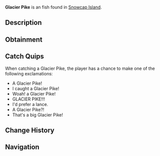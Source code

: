 {{FishInfobox
|image          = Glacier Pike.png
|rarity         = Unusual
|sea            = First Sea
|location       = [[Snowcap Island]]
|sublocation    = Freshwater
|sources        = Fishing Rod
|radar_location = 
|xp             = 90
|weather        = Rain
|time           = 
|season         = Autumn, Spring
|bait           = Insect
|base_weight    = 3.5
|base_value     = 230
|weight_range   = 2.3
|base_chance    = 45
|base_resil     = 55
}}
'''Glacier Pike''' is an {{Rarity|Unusual}} fish found in [[Snowcap Island]].

== Description ==
{{Description|Pikes are a long, predatory freshwater fish known for its aggressive nature and sharp teeth. Glacier Pikes are supremely found in cold freshwaters in Snowcap Island. They can be determined by their unique ice-coloured scales and longer fins.|Bestiary Entry}}

== Obtainment ==
{{Description|Found in Snowcaps freshwater. Seems to prefer insect baits.|Bestiary Hint}}
{{Fish Availability|
Snowcap Island/Freshwater Pond
|top_rods      = 
Astralhook Rod\166502.88\220148.96;
Ethereal Prism Rod\161289.98\199093.71;
Champions Rod\160378.22\123733.72;
Celestial Rod\157913.16\119973.96;
Rapid Rod\156239.34\141995.32;
Training Rod\151136.36\164133.74;
Flimsy Rod\122760.47\106975.45;
Buddy Bond Rod\95030.03\80008.37;
Leviathan's Fang Rod\154166.76\166613.07;
No-Life Rod\155053.42\152561.93;
Fortune Rod\88281.9\116725.72;
Seraphic Rod\153189.44\150727.91;
Depthseeker Rod\152078.39\117524.51;
Avalanche Rod\151628.08\105279.63;
Verdant Shear Rod\143541.27\128242.82;
Challenger's Rod\140249.8\137996.19;
Rod Of The Forgotten Fang\139763.31\137517.51;
Trident Rod\138688.51\108638.94;
Free Spirit Rod\133321.24\108204.44;
Blazebringer Rod\133141.62\121028.89;
Zeus Rod\132093.89\128190.95;
Volcanic Rod\128870.12\97290.1;
Rod Of The Depths\126813.57\124775.86;
Rod Of The Exalted One\119175.29\117260.31;
Steady Rod\77465.9\61721.99
|recommended   = Ethereal Prism Rod
}}

== Catch Quips ==
When catching a Glacier Pike, the player has a chance to make one of the following exclamations:
* A Glacier Pike!
* I caught a Glacier Pike!
* Woah! a Glacier Pike!
* GLACIER PIKE!!!
* I'd prefer a lance.
* A Glacier Pike?!
* That's a big Glacier Pike!

== Change History ==
{{Change History|{{subst:Current Version}}}}

== Navigation ==
{{Fish Navbox|Snowcap Island}}
